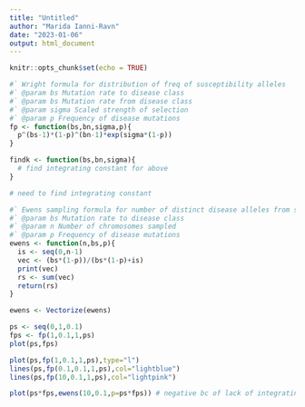 ```yaml
---
title: "Untitled"
author: "Marida Ianni-Ravn"
date: "2023-01-06"
output: html_document
---
```


```r
knitr::opts_chunk$set(echo = TRUE)
```



```r
#` Wright formula for distribution of freq of susceptibility alleles
#` @param bs Mutation rate to disease class
#` @param bs Mutation rate from disease class
#` @param sigma Scaled strength of selection
#` @param p Frequency of disease mutations
fp <- function(bs,bn,sigma,p){ 
  p^(bs-1)*(1-p)^(bn-1)*exp(sigma*(1-p))
}

findk <- function(bs,bn,sigma){
  # find integrating constant for above
}

# need to find integrating constant
```

```r
#` Ewens sampling formula for number of distinct disease alleles from sample of n
#` @param bs Mutation rate to disease class
#` @param n Number of chromosomes sampled
#` @param p Frequency of disease mutations
ewens <- function(n,bs,p){
  is <- seq(0,n-1)
  vec <- (bs*(1-p))/(bs*(1-p)+is)
  print(vec)
  rs <- sum(vec)
  return(rs)
}

ewens <- Vectorize(ewens)
```



```r
ps <- seq(0,1,0.1)
fps <- fp(1,0.1,1,ps)
plot(ps,fps)
```


```r
plot(ps,fp(1,0.1,1,ps),type="l")
lines(ps,fp(0.1,0.1,1,ps),col="lightblue")
lines(ps,fp(10,0.1,1,ps),col="lightpink")
```


```r
plot(ps*fps,ewens(10,0.1,p=ps*fps)) # negative bc of lack of integrating constant.
```

